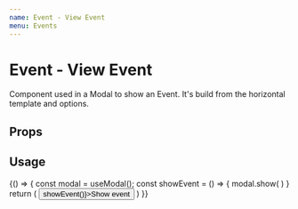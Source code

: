 ```yaml
---
name: Event - View Event
menu: Events
---
```



# Event - View Event

Component used in a Modal to show an Event. It's build from the horizontal template and options.

## Props

<Props of={Event} />

## Usage

<Playground>
  {() => {
    const modal = useModal();
    const showEvent = () => {
        modal.show(
            <Event
                title="Test title"
                start={new Date()}
                end={new Date()}
                resource={{
                  eventId: 1,
                  location: {
                      id: 2,
                      name: "Grønmo",
                      hours: {
                          MONDAY: ["07:00:00Z", "20:00:00Z"],
                          TUESDAY: ["07:00:00Z", "20:00:00Z"],
                          WEDNESDAY: ["07:00:00Z", "20:00:00Z"],
                          THURSDAY: ["07:00:00Z", "20:00:00Z"],
                          FRIDAY: ["07:00:00Z", "20:00:00Z"],
                      },
                  },
                  partner: {
                      id: 1,
                      name: 'Fretex',
                      description: "...",
                      phone: "40400040",
                      email: "test@knowit.no",
                  },
                  weight: 100,
                  message: {
                      start: new Date(),
                      end: new Date(),
                      text: 'Tar ikke i mot barneleker ifm. Covid-19 tiltak.',
                  },
                  recurrenceRule: null
                }}
            />
        )
    }
    return (
        <button onClick={() => showEvent()}>Show event</button>
    )
  }}
</Playground>
